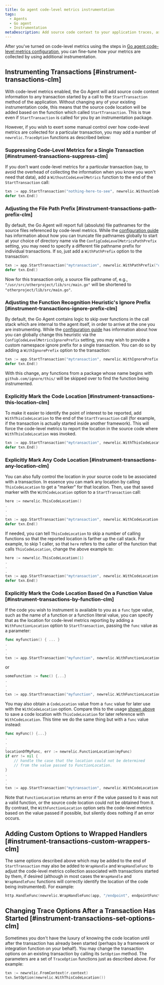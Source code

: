```yaml
---
title: Go agent code-level metrics instrumentation
tags:
  - Agents
  - Go agent
  - Instrumentation
metaDescription: Add source code context to your application traces, associating the trace data with the specific code being instrumented.
---
```


After you've turned on code-level metrics using the steps in [Go agent code-level metrics configuration](content/docs/apm/agents/go-agent/configuration/go-agent-code-level-metrics-config), you can fine-tune how your metrics are collected by using additional instrumentation.

## Instrumenting Transactions [#instrument-transactions-clm]

With code-level metrics enabled, the Go Agent will add source code context information to any transaction started by a call
to the `StartTransaction` method of the application. Without changing any of your existing instrumentation code, this means
that the source code location will be added based on the function which called `StartTransaction`. This is true even if
`StartTransaction` is called for you by an instrumentation package.

However, if you wish to exert some manual control over how code-level metrics are collected for a particular transaction,
you may add a number of `newrelic.TraceOption` functions as described below:

### Suppressing Code-Level Metrics for a Single Transaction [#instrument-transactions-suppress-clm]
If you don't want code-level metrics for a particular transaction (say, to avoid the overhead of collecting the information when you know you won't need that data),
add a `WithoutCodeLevelMetrics` function to the end of the `StartTransaction` call:
```go
txn := app.StartTransaction("nothing-here-to-see", newrelic.WithoutCodeLevelMetrics())
defer txn.End()
```

### Adjusting the File Path Prefix [#instrument-transactions-path-prefix-clm]
By default, the Go Agent will report full (absolute) file pathnames for the source files referenced by code-level metrics.
While the [configuration guide](/docs/apm/agents/go-agent/configuration/go-agent-code-level-metrics-config)
has information about how you can truncate file pathnames globally to start at your choice of directory name via the `ConfigCodeLevelMetricsPathPrefix` setting, you may need to specify a different file pathname prefix for individual transactions. If so, just add a `WithPathPrefix` option to the transaction:
```go
txn := app.StartTransaction("mytransaction", newrelic.WithPathPrefix("otherproject/lib/src"))
defer txn.End()
```
Now for this transaction only, a source file pathname of, e.g., `"/usr/src/otherproject/lib/src/main.go"` will be shortened to `"otherproject/lib/src/main.go"`.

### Adjusting the Function Recognition Heuristic's Ignore Prefix [#instrument-transactions-ignore-prefix-clm]
By default, the Go Agent contains logic to skip over functions in the call stack which are internal to the agent itself, in order to arrive at the one you are instrumenting. While the [configuration guide](/docs/apm/agents/go-agent/configuration/go-agent-code-level-metrics-config)
has information about how you can globally change this heuristic via the `ConfigCodeLevelMetricsIgnorePrefix` setting, you may wish to  provide a custom namespace ignore prefix for a single transaction. You can do so by adding a `WithIgnorePrefix` option to the transaction:
```go
txn := app.StartTransaction("mytransaction", newrelic.WithIgnorePrefix("github.com/ignore/this/"))
defer txn.End()
```
With this change, any functions from a package whose name begins with `github.com/ignore/this/` will be skipped over to find the function being instrumented.

### Explicitly Mark the Code Location [#instrument-transactions-this-location-clm]
To make it easier to identify the point of interest to be reported, add `WithThisCodeLocation` to the end of the `StartTransaction` call (for example, if the transaction is actually started inside another framework). This will force the code-level metrics to report the location in the source code where `WithThisCodeLocation` was invoked.
```go
txn := app.StartTransaction("mytransaction", newrelic.WithThisCodeLocation())
defer txn.End()
```

### Explicitly Mark Any Code Location [#instrument-transactions-any-location-clm]
You can also fully control the location in your source code to be associated with a transaction. In essence you can mark any
location by calling `ThisCodeLocation` to get a "marker" for that location. Then, use that saved marker with the `WithCodeLocation` option
to a `StartTransaction` call:
```go
here := newrelic.ThisCodeLocation()
.
.
.
txn := app.StartTransaction("mytransaction", newrelic.WithCodeLocation(here))
defer txn.End()
```

If needed, you can tell `ThisCodeLocation` to skip a number of calling functions so that the reported location is farther up the call stack.
For example, to skip 1 caller, so that `here` refers to the caller of the function that calls `ThisCodeLocation`, change the above example
to:
```go
here := newrelic.ThisCodeLocation(1)
.
.
.
txn := app.StartTransaction("mytransaction", newrelic.WithCodeLocation(here))
defer txn.End()
```

### Explicitly Mark the Code Location Based On a Function Value [#instrument-transactions-by-function-clm]
If the code you wish to instrument is available to you as a `func` type value, such as the name of a function or a function literal value, you can specify that as the location for code-level metrics reporting by adding a `WithFunctionLocation` option to `StartTransaction`, passing the `func` value as a parameter:
```go
func myfunction() { ... }
.
.
.
txn := app.StartTransaction("myfunction", newrelic.WithFunctionLocation(myfunction))
```
or
```go
someFunction := func() {...}
.
.
.
txn := app.StartTransaction("myfunction", newrelic.WithFunctionLocation(someFunction))
```

You may also obtain a `CodeLocation` value from a `func` value for later use with the `WithCodeLocation` option. Compare this to the usage [shown above](#instrument-transactions-any-location-clm) to save a code location with `ThisCodeLocation` for later reference with `WithCodeLocation`. This time we do the same thing but with a `func` value instead:
```go
func myFunc() {...}
.
.
.
locationOfMyFunc, err := newrelic.FunctionLocation(myFunc)
if err != nil {
    // handle the case that the location could not be determined
    // from the value passed to FunctionLocation.
}
.
.
.
txn := app.StartTransaction("mytransaction", newrelic.WithCodeLocation(locationOfMyFunc))
```
Note that `FunctionLocation` returns an error if the value passed to it was not a valid function, or the source code location could not be obtained from it. By contrast, the `WithFunctionLocation` option sets the code-level metrics based on the value passed if possible, but silently does nothing if an error occurs.

## Adding Custom Options to Wrapped Handlers [#instrument-transactions-custom-wrappers-clm]
The same options described above which may be added to the end of `StartTransaction` may also be added to `WrapHandle` and `WrapHandleFunc` to
adjust the code-level metrics collection associated with transactions started by them, if desired (although in most cases the `WrapHandle` and `WrapHandleFunc` functions will correctly identify the location of the code being instrumented). For example:
```go
http.HandleFunc(newrelic.WrapHandleFunc(app, "/endpoint", endpointFunction, newrelic.WithThisCodeLocation()))
```

## Changing Trace Options After a Transaction Has Started [#instrument-transactions-set-options-clm]
Sometimes you don't have the luxury of knowing the code location until after the transaction has already been started (perhaps by a framework or integration function on your behalf). You may change the transaction options on an existing transaction by calling its `SetOption` method. The parameters are a set of `TraceOption` functions just as described above. For example:
```go
txn := newrelic.FromContext(r.context)
txn.SetOption(newrelic.WithThisCodeLocation())
```
